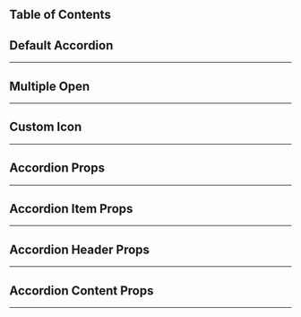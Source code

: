 
## Table of Contents

## Default Accordion
---
<CodeSnippets styles="mt-4" content={defaultAccordion} lang="javascript" url="/examples/components/accordion/default-accordion" >
</CodeSnippets>

## Multiple Open
---
<CodeSnippets styles="mt-4" content={multipleOpenAccordion} lang="javascript" url="/examples/components/accordion/multiple-open-accordion" >
</CodeSnippets>

## Custom Icon
---
<CodeSnippets styles="mt-4" content={customIconAccordion} lang="javascript" url="/examples/components/accordion/custom-icon-accordion" >
</CodeSnippets>


## Accordion Props
---
<ComponentTable data={accordionPropsData} />

## Accordion Item Props
---
<ComponentTable data={accordionItemPropsData} />

## Accordion Header Props
---
<ComponentTable data={accordionHeaderPropsData} />

## Accordion Content Props
---
<ComponentTable data={accordionContentPropsData} />





